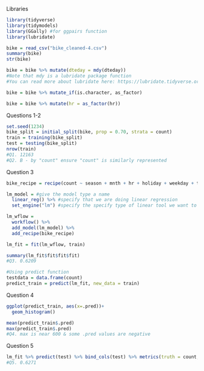Libraries  
```{r}
library(tidyverse)
library(tidymodels)
library(GGally) #for ggpairs function
library(lubridate)
```

```{r}
bike = read_csv("bike_cleaned-4.csv")
summary(bike)
str(bike)
```

```{r}
bike = bike %>% mutate(dteday = mdy(dteday))
#Note that mdy is a lubridate package function
#You can read more about lubridate here: https://lubridate.tidyverse.org/

bike = bike %>% mutate_if(is.character, as_factor)

bike = bike %>% mutate(hr = as_factor(hr))

```

Questions 1-2
```{r}
set.seed(1234)
bike_split = initial_split(bike, prop = 0.70, strata = count)
train = training(bike_split)
test = testing(bike_split)
nrow(train)
#Q1. 12163
#Q2. B - by "count" ensure "count" is similarly represented
```

Question 3 
```{r}
bike_recipe = recipe(count ~ season + mnth + hr + holiday + weekday + temp + weathersit, train)

lm_model = #give the model type a name 
  linear_reg() %>% #specify that we are doing linear regression
  set_engine("lm") #specify the specify type of linear tool we want to use 

lm_wflow = 
  workflow() %>% 
  add_model(lm_model) %>% 
  add_recipe(bike_recipe)

lm_fit = fit(lm_wflow, train)
```

```{r}
summary(lm_fit$fit$fit$fit)
#Q3. 0.6209
```


```{r}
#Using predict function
testdata = data.frame(count)
predict_train = predict(lm_fit, new_data = train)
```




Question 4 
```{r}
ggplot(predict_train, aes(x=.pred))+
  geom_histogram()

mean(predict_train$.pred)
max(predict_train$.pred)
#Q4. max is near 600 & some .pred values are negative
```

Question 5
```{r}
lm_fit %>% predict(test) %>% bind_cols(test) %>% metrics(truth = count, estimate = .pred)
#Q5. 0.6271
```